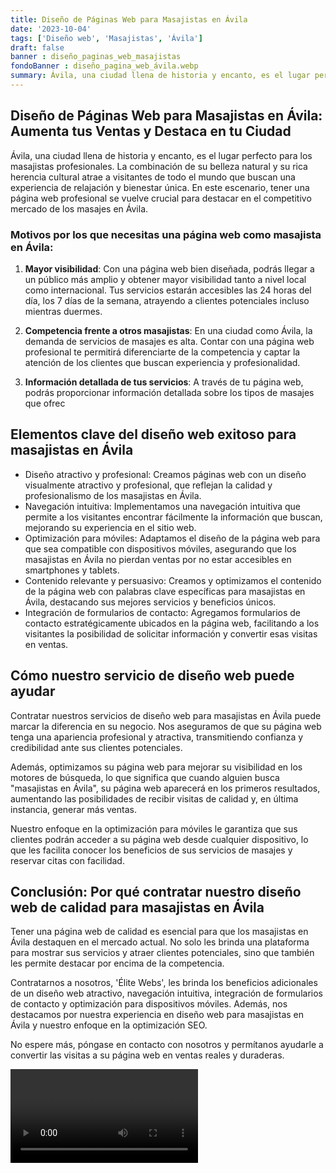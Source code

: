 ```yaml
---
title: Diseño de Páginas Web para Masajistas en Ávila
date: '2023-10-04'
tags: ['Diseño web', 'Masajistas', 'Ávila']
draft: false
banner : diseño_paginas_web_masajistas
fondoBanner : diseño_pagina_web_ávila.webp
summary: Ávila, una ciudad llena de historia y encanto, es el lugar perfecto para los masajistas profesionales. La combinación de su belleza natural y su rica herencia cultural atrae a visitantes de todo el mundo que buscan una experiencia de relajación y bienestar única. En este escenario, tener una página web profesional se vuelve crucial para destacar en el competitivo mercado de los masajes en Ávila.
---
```


## Diseño de Páginas Web para Masajistas en Ávila: Aumenta tus Ventas y Destaca en tu Ciudad

Ávila, una ciudad llena de historia y encanto, es el lugar perfecto para los masajistas profesionales. La combinación de su belleza natural y su rica herencia cultural atrae a visitantes de todo el mundo que buscan una experiencia de relajación y bienestar única. En este escenario, tener una página web profesional se vuelve crucial para destacar en el competitivo mercado de los masajes en Ávila.

### Motivos por los que necesitas una página web como masajista en Ávila:

1. **Mayor visibilidad**: Con una página web bien diseñada, podrás llegar a un público más amplio y obtener mayor visibilidad tanto a nivel local como internacional. Tus servicios estarán accesibles las 24 horas del día, los 7 días de la semana, atrayendo a clientes potenciales incluso mientras duermes.

2. **Competencia frente a otros masajistas**: En una ciudad como Ávila, la demanda de servicios de masajes es alta. Contar con una página web profesional te permitirá diferenciarte de la competencia y captar la atención de los clientes que buscan experiencia y profesionalidad.

3. **Información detallada de tus servicios**: A través de tu página web, podrás proporcionar información detallada sobre los tipos de masajes que ofrec

<GifSeo />

<Cta />

## Elementos clave del diseño web exitoso para masajistas en Ávila
- Diseño atractivo y profesional: Creamos páginas web con un diseño visualmente atractivo y profesional, que reflejan la calidad y profesionalismo de los masajistas en Ávila.
- Navegación intuitiva: Implementamos una navegación intuitiva que permite a los visitantes encontrar fácilmente la información que buscan, mejorando su experiencia en el sitio web.
- Optimización para móviles: Adaptamos el diseño de la página web para que sea compatible con dispositivos móviles, asegurando que los masajistas en Ávila no pierdan ventas por no estar accesibles en smartphones y tablets.
- Contenido relevante y persuasivo: Creamos y optimizamos el contenido de la página web con palabras clave específicas para masajistas en Ávila, destacando sus mejores servicios y beneficios únicos.
- Integración de formularios de contacto: Agregamos formularios de contacto estratégicamente ubicados en la página web, facilitando a los visitantes la posibilidad de solicitar información y convertir esas visitas en ventas.

## Cómo nuestro servicio de diseño web puede ayudar
Contratar nuestros servicios de diseño web para masajistas en Ávila puede marcar la diferencia en su negocio. Nos aseguramos de que su página web tenga una apariencia profesional y atractiva, transmitiendo confianza y credibilidad ante sus clientes potenciales.

Además, optimizamos su página web para mejorar su visibilidad en los motores de búsqueda, lo que significa que cuando alguien busca "masajistas en Ávila", su página web aparecerá en los primeros resultados, aumentando las posibilidades de recibir visitas de calidad y, en última instancia, generar más ventas.

Nuestro enfoque en la optimización para móviles le garantiza que sus clientes podrán acceder a su página web desde cualquier dispositivo, lo que les facilita conocer los beneficios de sus servicios de masajes y reservar citas con facilidad.

## Conclusión: Por qué contratar nuestro diseño web de calidad para masajistas en Ávila
Tener una página web de calidad es esencial para que los masajistas en Ávila destaquen en el mercado actual. No solo les brinda una plataforma para mostrar sus servicios y atraer clientes potenciales, sino que también les permite destacar por encima de la competencia.

Contratarnos a nosotros, 'Élite Webs', les brinda los beneficios adicionales de un diseño web atractivo, navegación intuitiva, integración de formularios de contacto y optimización para dispositivos móviles. Además, nos destacamos por nuestra experiencia en diseño web para masajistas en Ávila y nuestro enfoque en la optimización SEO.

No espere más, póngase en contacto con nosotros y permítanos ayudarle a convertir las visitas a su página web en ventas reales y duraderas.

<Video />

<CtaBot job='Masajistas' city='Ávila'/>

<Gmaps query='Ávila+españa+maps' />